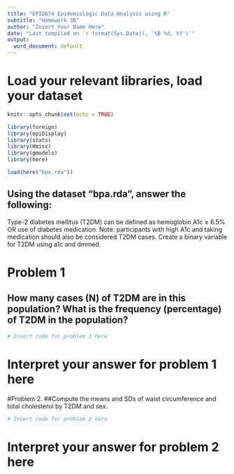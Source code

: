 ```yaml
---
title: "EPID674 Epidemiologic Data Analysis using R"
subtitle: "Homework 3B"
author: "Insert Your Name Here"
date: "Last compiled on `r format(Sys.Date(), '%B %d, %Y')`"
output:
  word_document: default
---
```


# Load your relevant libraries, load your dataset
```r
knitr::opts_chunk$set(echo = TRUE)

library(foreign)
library(epiDisplay)
library(stats)
library(Hmisc)
library(gmodels)
library(here)

load(here("bpa.rda"))
```

## Using the dataset “bpa.rda”, answer the following:

Type-2 diabetes mellitus (T2DM) can be defined as hemoglobin A1c ≥ 6.5% OR use of diabetes medication. Note: participants with high A1c and taking medication should also be considered T2DM cases.
Create a binary variable for T2DM using a1c and dmmed.

# Problem 1
## How many cases (N) of T2DM are in this population? What is the frequency (percentage) of T2DM in the population?


```r
# Insert code for problem 1 here
```
# Interpret your answer for problem 1 here


#Problem 2. 
##Compute the means and SDs of waist circumference and total cholesterol by T2DM and sex.
```r
# Insert code for problem 2 here
```
# Interpret your answer for problem 2 here
